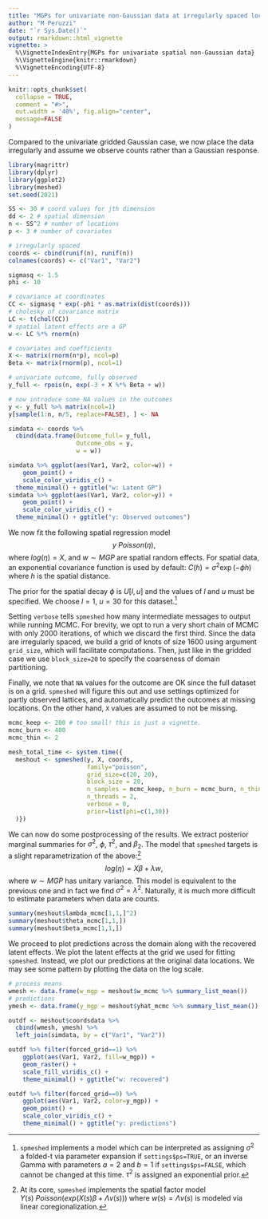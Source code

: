 ```yaml
---
title: "MGPs for univariate non-Gaussian data at irregularly spaced locations"
author: "M Peruzzi"
date: "`r Sys.Date()`"
output: rmarkdown::html_vignette
vignette: >
  %\VignetteIndexEntry{MGPs for univariate spatial non-Gaussian data}
  %\VignetteEngine{knitr::rmarkdown}
  %\VignetteEncoding{UTF-8}
---
```


```r
knitr::opts_chunk$set(
  collapse = TRUE,
  comment = "#>",
  out.width = '40%', fig.align="center",
  message=FALSE
)
```

Compared to the univariate gridded Gaussian case, we now place the data irregularly and assume we observe counts rather than a Gaussian response.

```r
library(magrittr)
library(dplyr)
library(ggplot2)
library(meshed)
set.seed(2021)

SS <- 30 # coord values for jth dimension 
dd <- 2 # spatial dimension
n <- SS^2 # number of locations
p <- 3 # number of covariates

# irregularly spaced
coords <- cbind(runif(n), runif(n))
colnames(coords) <- c("Var1", "Var2")

sigmasq <- 1.5
phi <- 10

# covariance at coordinates
CC <- sigmasq * exp(-phi * as.matrix(dist(coords)))
# cholesky of covariance matrix
LC <- t(chol(CC))
# spatial latent effects are a GP
w <- LC %*% rnorm(n)

# covariates and coefficients 
X <- matrix(rnorm(n*p), ncol=p)
Beta <- matrix(rnorm(p), ncol=1)

# univariate outcome, fully observed
y_full <- rpois(n, exp(-3 + X %*% Beta + w))

# now introduce some NA values in the outcomes
y <- y_full %>% matrix(ncol=1)
y[sample(1:n, n/5, replace=FALSE), ] <- NA

simdata <- coords %>%
  cbind(data.frame(Outcome_full= y_full, 
                   Outcome_obs = y,
                   w = w)) 

simdata %>% ggplot(aes(Var1, Var2, color=w)) +
    geom_point() + 
    scale_color_viridis_c() +
  theme_minimal() + ggtitle("w: Latent GP")
simdata %>% ggplot(aes(Var1, Var2, color=y)) +
    geom_point() + 
    scale_color_viridis_c() + 
  theme_minimal() + ggtitle("y: Observed outcomes")
```
We now fit the following spatial regression model 
$$ y ~ Poisson(\eta), $$
where $log(\eta) = X %*% Beta + w$, and $w \sim MGP$ are spatial random effects. For spatial data, an exponential covariance function is used by default: $C(h) = \sigma^2 \exp( -\phi h )$ where $h$ is the spatial distance.

The prior for the spatial decay $\phi$ is $U[l,u]$ and the values of $l$ and $u$ must be specified. We choose $l=1$, $u=30$ for this dataset.^[`spmeshed` implements a model which can be interpreted as assigning $\sigma^2$ a folded-t via parameter expansion if `settings$ps=TRUE`, or an inverse Gamma with parameters $a=2$ and $b=1$ if `settings$ps=FALSE`, which cannot be changed at this time. $\tau^2$ is assigned an exponential prior.] 

Setting `verbose` tells `spmeshed` how many intermediate messages to output while running MCMC. For brevity, we opt to run a very short chain of MCMC with only 2000 iterations, of which we discard the first third. Since the data are irregularly spaced, we build a grid of knots of size 1600 using argument `grid_size`, which will facilitate computations.
Then, just like in the gridded case we use `block_size=20` to specify the coarseness of domain partitioning. 

Finally, we note that `NA` values for the outcome are OK since the full dataset is on a grid. `spmeshed` will figure this out and use settings optimized for partly observed lattices, and automatically predict the outcomes at missing locations. On the other hand, `X` values are assumed to not be missing. 

```r
mcmc_keep <- 200 # too small! this is just a vignette.
mcmc_burn <- 400
mcmc_thin <- 2

mesh_total_time <- system.time({
  meshout <- spmeshed(y, X, coords,
                      family="poisson",
                      grid_size=c(20, 20),
                      block_size = 20,
                      n_samples = mcmc_keep, n_burn = mcmc_burn, n_thin = mcmc_thin, 
                      n_threads = 2,
                      verbose = 0,
                      prior=list(phi=c(1,30))
  )})
```
We can now do some postprocessing of the results. We extract posterior marginal summaries for $\sigma^2$, $\phi$, $\tau^2$, and $\beta_2$. The model that `spmeshed` targets is a slight reparametrization of the above:^[At its core, `spmeshed` implements the spatial factor model $Y(s) ~ Poisson( exp(X(s)\beta + \Lambda v(s)) )$ where $w(s) = \Lambda v(s)$ is modeled via linear coregionalization.]
$$ log(\eta) = X \beta + \lambda w, $$
where $w\sim MGP$ has unitary variance. This model is equivalent to the previous one and in fact we find $\sigma^2=\lambda^2$. Naturally, it is much more difficult to estimate parameters when data are counts.

```r
summary(meshout$lambda_mcmc[1,1,]^2)
summary(meshout$theta_mcmc[1,1,])
summary(meshout$beta_mcmc[1,1,])
```
We proceed to plot predictions across the domain along with the recovered latent effects. We plot the latent effects at the grid we used for fitting `spmeshed`. Instead, we plot our predictions at the original data locations. We may see some pattern by plotting the data on the log scale.

```r
# process means
wmesh <- data.frame(w_mgp = meshout$w_mcmc %>% summary_list_mean())
# predictions
ymesh <- data.frame(y_mgp = meshout$yhat_mcmc %>% summary_list_mean())

outdf <- meshout$coordsdata %>% 
  cbind(wmesh, ymesh) %>%
  left_join(simdata, by = c("Var1", "Var2"))

outdf %>% filter(forced_grid==1) %>%
    ggplot(aes(Var1, Var2, fill=w_mgp)) +
    geom_raster() +
    scale_fill_viridis_c() +
    theme_minimal() + ggtitle("w: recovered")

outdf %>% filter(forced_grid==0) %>%
    ggplot(aes(Var1, Var2, color=y_mgp)) +
    geom_point() +
    scale_color_viridis_c() +
    theme_minimal() + ggtitle("y: predictions")
```